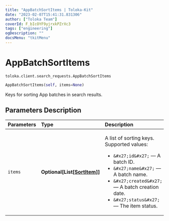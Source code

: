 ```yaml
---
title: "AppBatchSortItems | Toloka-Kit"
date: "2023-02-07T15:41:31.831306"
author: ["Toloka Team"]
coverId: F_bIcOYF9yjrxkPZrXc3
tags: ["engineering"]
ogDescription: ""
docsMenu: "tkitMenu"
---
```


# AppBatchSortItems
`toloka.client.search_requests.AppBatchSortItems`

```python
AppBatchSortItems(self, items=None)
```

Keys for sorting App batches in search results.

## Parameters Description

| Parameters | Type | Description |
| :----------| :----| :-----------|
`items`|**Optional\[List\[[SortItem](/docs-new/toloka-kit/reference/toloka.client.search_requests.AppBatchSortItems.SortItem)\]\]**|<p>A list of sorting keys. Supported values:</p> <ul> <li>`&#x27;id&#x27;` — A batch ID.</li> <li>`&#x27;name&#x27;` — A batch name.</li> <li>`&#x27;created&#x27;` — A batch creation date.</li> <li>`&#x27;status&#x27;` — The item status.</li> </ul>

